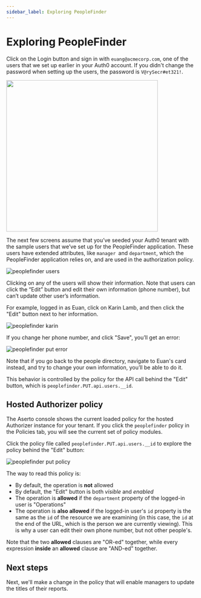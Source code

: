 ```yaml
---
sidebar_label: Exploring PeopleFinder 
---
```


# Exploring PeopleFinder

Click on the Login button and sign in with `euang@acmecorp.com`, one of the users that we set up earlier in your Auth0 account. 
If you didn't change the password when setting up the users, the password is `V@rySecr#et321!`. 

[<img src="/peoplefinder-login.png" width="400"/>](peoplefinder-login.png)

The next few screens assume that you’ve seeded your Auth0 tenant with the sample users that we’ve set up for the PeopleFinder application.  These users have extended attributes, like `manager `and `department`, which the PeopleFinder application relies on, and are used in the authorization policy. 

![peoplefinder users](/peoplefinder-users.png)

Clicking on any of the users will show their information. Note that users can click the “Edit” button and edit their own information (phone number), but can’t update other user’s information. 

For example, logged in as Euan, click on Karin Lamb, and then click the "Edit" button next to her information.

![peoplefinder karin](/peoplefinder-karin.png)

If you change her phone number, and click "Save", you’ll get an error:

![peoplefinder put error](/peoplefinder-put-error.png)

Note that if you go back to the people directory, navigate to Euan's card instead, and try to change your own information, you’ll be able to do it.

This behavior is controlled by the policy for the API call behind the "Edit" button, which is 
`peoplefinder.PUT.api.users.__id`. 

## Hosted Authorizer policy

The Aserto console shows the current loaded policy for the hosted Authorizer instance for your tenant. If 
you click the `peoplefinder` policy in the Policies tab, you will see the current set of policy modules. 

Click the policy file called `peoplefinder.PUT.api.users.__id` to explore the policy behind the "Edit" button:

![peoplefinder put policy](/peoplefinder-put-policy.png)

The way to read this policy is:
* By default, the operation is **not** allowed 
* By default, the "Edit" button is both *visible* and *enabled*
* The operation is **allowed** if the `department` property of the logged-in user is "Operations"
* The operation is **also allowed** if the logged-in user's `id` property is the same as the `id` of the resource we are examining (in this case, the `id` at the end of the URL, which is the person we are currently viewing). This is why a user can edit their own phone number, but not other people's.

Note that the two **allowed** clauses are "OR-ed" together, while every expression **inside** an **allowed** clause are "AND-ed" together.

## Next steps

Next, we'll make a change in the policy that will enable managers to update the titles of their reports.
